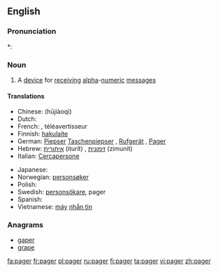 ==English==

===Pronunciation===
*: {{rhymes|eɪdʒə(r)}}

===Noun===
{{en-noun}}

# A [[device]] for [[receive|receiving]] [[alpha]]-[[numeric]] [[message]]s

====Translations====
{{trans-top|device}}
* Chinese: {{t|cmn|呼叫器|sc=Hani|xs=Mandarin}} (hūjiàoqì)
* Dutch: {{t|nl|bieper|}}
* French: {{t+|fr|bip|m}}, téléavertisseur
* Finnish: [[hakulaite]]
* German: [[Piepser]] {{m}} [[Taschenpiepser]] {{m}}, [[Rufgerät]] {{n}}, [[Pager]] {{m}}
* Hebrew: [[איתורית]] (iturít) {{f}}, [[זימונית]] (zimunít) {{f}}
* Italian: [[Cercapersone]] {{m}}
{{trans-mid}}
* Japanese: {{t-|ja|ポケットベル|tr=pokettoberu|sc=Jpan}}
* Norwegian: [[personsøker]] {{m}}
* Polish: {{l|pl|pager}} {{m}}
* Swedish: [[personsökare]], pager
* Spanish: {{t|es|buscapersonas|m}}
* Vietnamese: [[máy]] [[nhắn tin]]
{{trans-bottom}}

===Anagrams===
* [[gaper]]
* [[grape]]

[[fa:pager]]
[[fr:pager]]
[[pl:pager]]
[[ru:pager]]
[[fi:pager]]
[[ta:pager]]
[[vi:pager]]
[[zh:pager]]